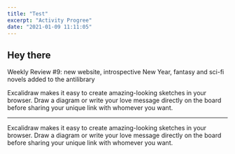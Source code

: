 ```yaml
---
title: "Test"
excerpt: "Activity Progree"
date: "2021-01-09 11:11:05"
---
```


## Hey there

Weekly Review #9: new website, introspective New Year, fantasy and sci-fi
novels added to the antilibrary

<ActivityProgress completed="60" />

Excalidraw makes it easy to create amazing-looking sketches in your browser.
Draw a diagram or write your love message directly on the board before
sharing your unique link with whomever you want.

---

<TopicTwoColumns href="/blog/test" topic="test">
  <ActivityProgress completed="30" /> Excalidraw makes it easy to create
  amazing-looking sketches in your browser. Draw a diagram or write your love
  message directly on the board before sharing your unique link with whomever
  you want.
</TopicTwoColumns>
